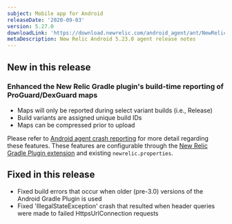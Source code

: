 ```yaml
---
subject: Mobile app for Android
releaseDate: '2020-09-03'
version: 5.27.0
downloadLink: 'https://download.newrelic.com/android_agent/ant/NewRelic_Android_Agent_5.27.0.zip'
metaDescription: New Relic Android 5.23.0 agent release notes
---
```


## New in this release

### Enhanced the New Relic Gradle plugin's build-time reporting of ProGuard/DexGuard maps

* Maps will only be reported during select variant builds (i.e., Release)
* Build variants are assigned unique build IDs
* Maps can be compressed prior to upload

Please refer to [Android agent crash reporting](https://docs.newrelic.com/docs/mobile-monitoring/new-relic-mobile-android/install-configure/android-agent-crash-reporting) for more detail regarding these features. These features are configurable through the [New Relic Gradle Plugin extension](https://docs.newrelic.com/docs/mobile-monitoring/new-relic-mobile-android/install-configure/configure-agent-gradle-plugin-extension) and existing `newrelic.properties`.

## Fixed in this release

* Fixed build errors that occur when older (pre-3.0) versions of the Android Gradle Plugin is used
* Fixed 'IllegalStateException' crash that resulted when header queries were made to failed HttpsUrlConnection requests
